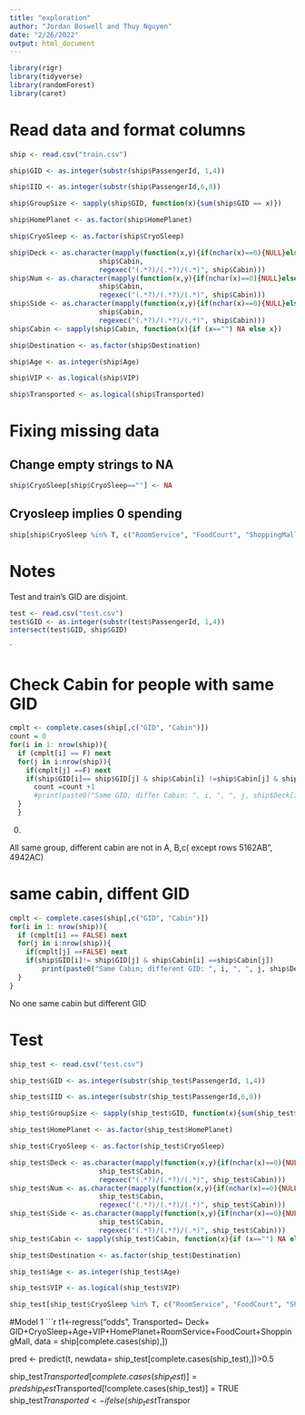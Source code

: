 ```yaml
---
title: "exploration"
author: "Jordan Boswell and Thuy Nguyen"
date: "2/26/2022"
output: html_document
---
```



```r
library(rigr)
library(tidyverse)
library(randomForest)
library(caret)
```


# Read data and format columns
```r
ship <- read.csv("train.csv")

ship$GID <- as.integer(substr(ship$PassengerId, 1,4))

ship$IID <- as.integer(substr(ship$PassengerId,6,8))

ship$GroupSize <- sapply(ship$GID, function(x){sum(ship$GID == x)})

ship$HomePlanet <- as.factor(ship$HomePlanet)

ship$CryoSleep <- as.factor(ship$CryoSleep)

ship$Deck <- as.character(mapply(function(x,y){if(nchar(x)==0){NULL}else{substr(x,y[2],y[3]-2)}},
                      ship$Cabin,
                      regexec("(.*?)/(.*?)/(.*)", ship$Cabin)))
ship$Num <- as.character(mapply(function(x,y){if(nchar(x)==0){NULL}else{substr(x,y[3],y[4]-2)}},
                      ship$Cabin,
                      regexec("(.*?)/(.*?)/(.*)", ship$Cabin)))
ship$Side <- as.character(mapply(function(x,y){if(nchar(x)==0){NULL}else{substr(x,y[4],nchar(x))}},
                      ship$Cabin,
                      regexec("(.*?)/(.*?)/(.*)", ship$Cabin)))
ship$Cabin <- sapply(ship$Cabin, function(x){if (x=="") NA else x})

ship$Destination <- as.factor(ship$Destination)

ship$Age <- as.integer(ship$Age)

ship$VIP <- as.logical(ship$VIP)

ship$Transported <- as.logical(ship$Transported)

```


# Fixing missing data
## Change empty strings to NA
```r
ship$CryoSleep[ship$CryoSleep==""] <- NA
```

## Cryosleep implies 0 spending
```r
ship[ship$CryoSleep %in% T, c("RoomService", "FoodCourt", "ShoppingMall", "Spa", "VRDeck")] <- 0
```


# Notes
Test and train's GID are disjoint.
```r
test <- read.csv("test.csv")
test$GID <- as.integer(substr(test$PassengerId, 1,4))
intersect(test$GID, ship$GID)
```


`


# Check Cabin for people with same GID

```r
cmplt <- complete.cases(ship[,c("GID", "Cabin")])
count = 0
for(i in 1: nrow(ship)){
  if (cmplt[i] == F) next
  for(j in i:nrow(ship)){
    if(cmplt[j] ==F) next
    if(ship$GID[i]== ship$GID[j] & ship$Cabin[i] !=ship$Cabin[j] & ship$Deck[i] %in% c("A","B","C")& ship$Deck[j] %in% c("A","B","C"))
      count =count +1
      #print(paste0("Same GID; differ Cabin: ", i, ", ", j, ship$Deck[i], ship$Deck[j]))
  }
  }
```


0.

All same group, different cabin are not in A, B,c( except rows 5162AB", 4942AC)

# same cabin, diffent GID

```r
cmplt <- complete.cases(ship[,c("GID", "Cabin")])
for(i in 1: nrow(ship)){
  if (cmplt[i] == FALSE) next
  for(j in i:nrow(ship)){
    if(cmplt[j] ==FALSE) next
    if(ship$GID[i]!= ship$GID[j] & ship$Cabin[i] ==ship$Cabin[j])
        print(paste0("Same Cabin; different GID: ", i, ", ", j, ship$Deck[i], ship$Deck[j]))
  }
}
```

No one same cabin but different GID

# Test

```r
ship_test <- read.csv("test.csv")

ship_test$GID <- as.integer(substr(ship_test$PassengerId, 1,4))

ship_test$IID <- as.integer(substr(ship_test$PassengerId,6,8))

ship_test$GroupSize <- sapply(ship_test$GID, function(x){sum(ship_test$GID == x)})

ship_test$HomePlanet <- as.factor(ship_test$HomePlanet)

ship_test$CryoSleep <- as.factor(ship_test$CryoSleep)

ship_test$Deck <- as.character(mapply(function(x,y){if(nchar(x)==0){NULL}else{substr(x,y[2],y[3]-2)}},
                      ship_test$Cabin,
                      regexec("(.*?)/(.*?)/(.*)", ship_test$Cabin)))
ship_test$Num <- as.character(mapply(function(x,y){if(nchar(x)==0){NULL}else{substr(x,y[3],y[4]-2)}},
                      ship_test$Cabin,
                      regexec("(.*?)/(.*?)/(.*)", ship_test$Cabin)))
ship_test$Side <- as.character(mapply(function(x,y){if(nchar(x)==0){NULL}else{substr(x,y[4],nchar(x))}},
                      ship_test$Cabin,
                      regexec("(.*?)/(.*?)/(.*)", ship_test$Cabin)))
ship_test$Cabin <- sapply(ship_test$Cabin, function(x){if (x=="") NA else x})

ship_test$Destination <- as.factor(ship_test$Destination)

ship_test$Age <- as.integer(ship_test$Age)

ship_test$VIP <- as.logical(ship_test$VIP)

ship_test[ship_test$CryoSleep %in% T, c("RoomService", "FoodCourt", "ShoppingMall", "Spa", "VRDeck")] <- 0

```



#Model 1
```r

t1<-regress("odds", Transported~ Deck+ GID+CryoSleep+Age+VIP+HomePlanet+RoomService+FoodCourt+ShoppingMall,
            data = ship[complete.cases(ship),])

pred <- predict(t, newdata= ship_test[complete.cases(ship_test),])>0.5

ship_test$Transported[complete.cases(ship_test)] = pred
ship_test$Transported[!complete.cases(ship_test)] = TRUE
ship_test$Transported <- ifelse(ship_test$Transpor

